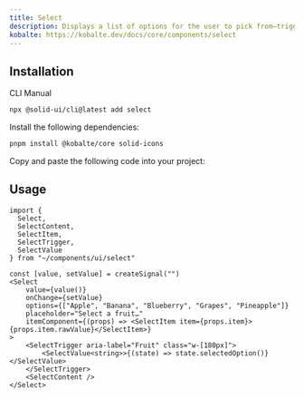 ```yaml
---
title: Select
description: Displays a list of options for the user to pick from—triggered by a button.
kobalte: https://kobalte.dev/docs/core/components/select
---
```


<ComponentPreview name="select-demo" />

## Installation

<Tabs defaultValue="cli">

<TabsList>
  <TabsTrigger value="cli">CLI</TabsTrigger>
  <TabsTrigger value="manual">Manual</TabsTrigger>
</TabsList>

<TabsContent value="cli">

```bash
npx @solid-ui/cli@latest add select
```

</TabsContent>

<TabsContent value="manual">
<Steps>

<Step>Install the following dependencies: </Step>

```bash
pnpm install @kobalte/core solid-icons
```

<Step>Copy and paste the following code into your project: </Step>

<ComponentSource name="select" />

</Steps>
</TabsContent>

</Tabs>

## Usage

```tsx
import {
  Select,
  SelectContent,
  SelectItem,
  SelectTrigger,
  SelectValue
} from "~/components/ui/select"
```

```tsx
const [value, setValue] = createSignal("")
<Select
    value={value()}
    onChange={setValue}
    options={["Apple", "Banana", "Blueberry", "Grapes", "Pineapple"]}
    placeholder="Select a fruit…"
    itemComponent={(props) => <SelectItem item={props.item}>{props.item.rawValue}</SelectItem>}
>
    <SelectTrigger aria-label="Fruit" class="w-[180px]">
        <SelectValue<string>>{(state) => state.selectedOption()}</SelectValue>
    </SelectTrigger>
    <SelectContent />
</Select>
```
